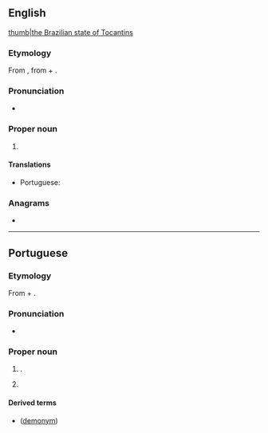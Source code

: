 ==English==
{{wikipedia}}
[[file:Brazil State Tocantins.svg|thumb|the Brazilian state of Tocantins]]

===Etymology===
From {{bor|en|pt|Tocantins}}, from {{der|en|tpw|tukã||Toucan}} + {{m|tpw|tĩ||beak}}.

===Pronunciation===
* {{IPA|en|/ˌtəʊkənˈtiːns/}}

===Proper noun===
{{en-proper noun}}

# {{place|en|state|r/North Region|c/Brazil|capital=Palmas}}

====Translations====
{{trans-top|state in central Brazil}}
* Portuguese: {{t+|pt|Tocantins|m}}
{{trans-mid}}
{{trans-bottom}}

===Anagrams===
* {{anagrams|en|a=acinnostt|Constantí|cantonist|nonstatic}}

----

==Portuguese==
{{wikipedia|lang=pt}}

===Etymology===
From {{bor|pt|tpw|tukã||Toucan}} + {{m|tpw|tĩ||beak}}.

===Pronunciation===
{{pt-IPA}}
* {{audio|pt|Pt-br Tocantins.ogg|Audio (BR)}}

===Proper noun===
{{pt-proper noun|m}}

# {{place|pt|state|macroregion/pt:North Region|c/pt:Brazil|capital=pt:Palmas}}.
#: {{syn|pt|TO|q1=abbreviation}}
# {{place|pt|municipality|s/Minas Gerais|c/Brazil}}

====Derived terms====
* {{l|pt|tocantinense}} ([[demonym]])